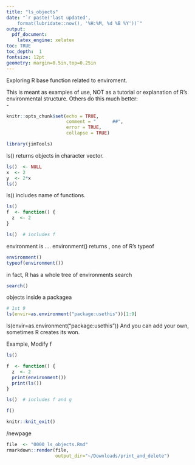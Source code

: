 ```yaml
--- 
title: "ls_objects"  
date: "`r paste('last updated', 
    format(lubridate::now(), '%H:%M, %d %B %Y'))`"  
output: 
  pdf_document: 
    latex_engine: xelatex
toc: TRUE 
toc_depth:  1 
fontsize: 12pt 
geometry: margin=0.5in,top=0.25in 
---
```



Exploring R base function related to enviroment.

This is meant as examples of use, NOT as a tutorial or explanation of R's
environmental structure.   Others do this much better:  
  -   

```r
knitr::opts_chunk$set(echo = TRUE,
                      comment = "      ##",
                      error = TRUE,
                      collapse = TRUE)
```


```r
library(jimTools)
``` 

ls() returns objects in character vector.
```r
ls()  <- NULL
x  <- 2
y  <- 2*x
ls()
```

ls() includes name of functions.
```r
ls()
f  <- function() {
  z  <- 2
}

ls()  # includes f
```

environment is ....
environment() returns <env>, one of R's typeof
```r
environment()
typeof(environment())
```

in fact,  R has a whole tree of environments
search
```r
search()

```

objects inside a packagea
```r

# 1st 9
ls(envir=as.environment("package:usethis"))[1:9]
```




ls(envir=as.environment("package:usethis"))
And you can add your own, sometimes R creates its won.

Example, Modify f 
```r
ls()

f  <- function() {
  z  <- 2
  print(environment())
  print(ls())
}

ls()  # includes f and g

```

```r
f()
```




```r
knitr::knit_exit()
```

/newpage

```r
file  <- "0000_ls_objects.Rmd"
rmarkdown::render(file,
                  output_dir="~/Downloads/print_and_delete")
```

